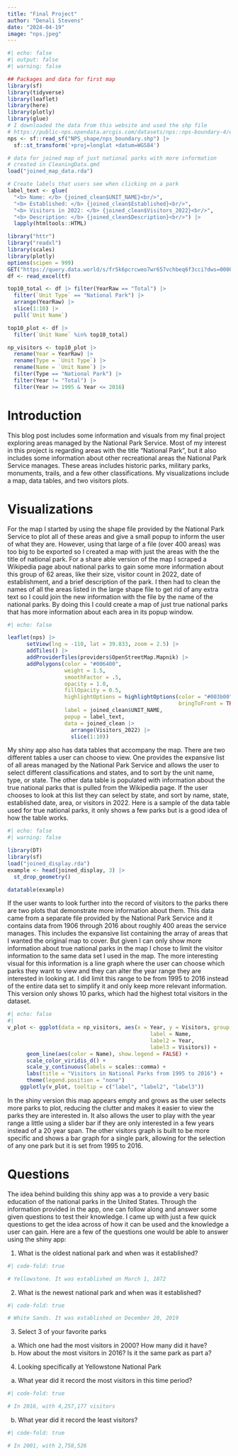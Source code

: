 ```yaml
---
title: "Final Project"
author: "Denali Stevens"
date: "2024-04-19"
image: "nps.jpeg"
---
```

```r
#| echo: false
#| output: false
#| warning: false

## Packages and data for first map 
library(sf)
library(tidyverse)
library(leaflet)
library(here)
library(plotly)
library(glue)
# I downloaded the data from this website and used the shp file 
# https://public-nps.opendata.arcgis.com/datasets/nps::nps-boundary-4/explore?location=37.015375%2C-81.906543%2C6.00
nps <- sf::read_sf("NPS_shape/nps_boundary.shp") |>
  sf::st_transform('+proj=longlat +datum=WGS84')

# data for joined map of just national parks with more information
# created in CleaningData.qmd
load("joined_map_data.rda")

# Create labels that users see when clicking on a park 
label_text <- glue(
  "<b> Name: </b> {joined_clean$UNIT_NAME}<br/>",
  "<b> Established: </b> {joined_clean$Established}<br/>",
  "<b> Visitors in 2022: </b> {joined_clean$Visitors_2022}<br/>",
  "<b> Description: </b> {joined_clean$Description}<br/>") |>
  lapply(htmltools::HTML)

library("httr")
library("readxl")
library(scales)
library(plotly)
options(scipen = 999)
GET("https://query.data.world/s/fr5k6pcrcweo7wr657vchbeq6f3cci?dws=00000", write_disk(tf <- tempfile(fileext = ".xlsx")))
df <- read_excel(tf)

top10_total <- df |> filter(YearRaw == "Total") |>
  filter(`Unit Type` == "National Park") |>
  arrange(YearRaw) |>
  slice(1:10) |>
  pull(`Unit Name`)

top10_plot <- df |>
  filter(`Unit Name` %in% top10_total)

np_visitors <- top10_plot |> 
  rename(Year = YearRaw) |> 
  rename(Type = `Unit Type`) |> 
  rename(Name = `Unit Name`) |>
  filter(Type == "National Park") |>
  filter(Year != "Total") |>
  filter(Year >= 1995 & Year <= 2016) 


```


# Introduction

This blog post includes some information and visuals from my final project exploring areas managed by the National Park Service. Most of my interest in this project is regarding areas with the title "National Park", but it also includes some information about other recreational areas the National Park Service manages. These areas includes historic parks, military parks, monuments, trails, and a few other classifications. My visualizations include a map, data tables, and two visitors plots. 

# Visualizations 
For the map I started by using the shape file provided by the National Park Service to plot all of these areas and give a small popup to inform the user of what they are. However, using that large of a file (over 400 areas) was too big to be exported so I created a map with just the areas with the the title of national park. For a share able version of the map I scraped a Wikipedia page about national parks to gain some more information about this group of 62 areas, like their size, visitor count in 2022, date of establishment, and a brief description of the park. I then had to clean the names of all the areas listed in the large shape file to get rid of any extra text so I could join the new information with the file by the name of the national parks. By doing this I could create a map of just true national parks that has more information about each area in its popup window. 

```r
#| echo: false

leaflet(nps) |>
      setView(lng = -110, lat = 39.833, zoom = 2.5) |>
      addTiles() |>
      addProviderTiles(providers$OpenStreetMap.Mapnik) |>
      addPolygons(color = "#006400",
                  weight = 1.5,
                  smoothFactor = .5,
                  opacity = 1.0, 
                  fillOpacity = 0.5,
                  highlightOptions = highlightOptions(color = "#003b00", weight = 2,
                                                      bringToFront = TRUE),
                  label = joined_clean$UNIT_NAME,
                  popup = label_text,
                  data = joined_clean |> 
                    arrange(Visitors_2022) |>
                    slice(1:10))

```

My shiny app also has data tables that accompany the map. There are two different tables a user can choose to view. One provides the expansive list of all areas managed by the National Park Service and allows the user to select different classifications and states, and to sort by the unit name, type, or state. The other data table is populated with information about the true national parks that is pulled from the Wikipedia page. If the user chooses to look at this list they can select by state, and sort by name, state, established date, area, or visitors in 2022. Here is a sample of the data table used for true national parks, it only shows a few parks but is a good idea of how the table works. 
```r
#| echo: false
#| warning: false

library(DT)
library(sf)
load("joined_display.rda")
example <- head(joined_display, 3) |>
  st_drop_geometry()

datatable(example)
```

If the user wants to look further into the record of visitors to the parks there are two plots that demonstrate more information about them. This data came from a separate file provided by the National Park Service and it contains data from 1906 through 2016 about roughly 400 areas the service manages. This includes the expansive list containing the array of areas that I wanted the original map to cover. But given I can only show more information about true national parks in the map I chose to limit the visitor information to the same data set I used in the map. The more interesting visual for this information is a line graph where the user can choose which parks they want to view and they can alter the year range they are interested in looking at. I did limit this range to be from 1995 to 2016 instead of the entire data set to simplify it and only keep more relevant information. This version only shows 10 parks, which had the highest total visitors in the dataset. 
```r
#| echo: false
#| 
v_plot <- ggplot(data = np_visitors, aes(x = Year, y = Visitors, group = Name,
                                             label = Name,
                                             label2 = Year,
                                             label3 = Visitors)) +
      geom_line(aes(color = Name), show.legend = FALSE) +
      scale_color_viridis_d() +
      scale_y_continuous(labels = scales::comma) +
      labs(title = "Visitors in National Parks from 1995 to 2016") +
      theme(legend.position = "none")
    ggplotly(v_plot, tooltip = c("label", "label2", "label3"))
```

In the shiny version this map appears empty and grows as the user selects more parks to plot, reducing the clutter and makes it easier to view the parks they are interested in. It also allows the user to play with the year range a little using a slider bar if they are only interested in a few years instead of a 20 year span. The other visitors graph is built to be more specific and shows a bar graph for a single park, allowing for the selection of any one park but it is set from 1995 to 2016. 

# Questions 

The idea behind building this shiny app was a to provide a very basic education of the national parks in the United States. Through the information provided in the app, one can follow along and answer some given questions to test their knowledge. I came up with just a few quick questions to get the idea across of how it can be used and the knowledge a user can gain. Here are a few of the questions one would be able to answer using the shiny app: 

1. What is the oldest national park and when was it established?
```r
#| code-fold: true

# Yellowstone. It was established on March 1, 1872
```

2. What is the newest national park and when was it established?
```r
#| code-fold: true

# White Sands. It was established on December 20, 2019
```

3. Select 3 of your favorite parks
  a. Which one had the most visitors in 2000? How many did it have?
  b. How about the most visitors in 2016? Is it the same park as part a?


4. Looking specifically at Yellowstone National Park
  a. What year did it record the most visitors in this time period?
```r
#| code-fold: true

# In 2016, with 4,257,177 visitors 
```
  b. What year did it record the least visitors?
```r
#| code-fold: true

# In 2001, with 2,758,526
```
